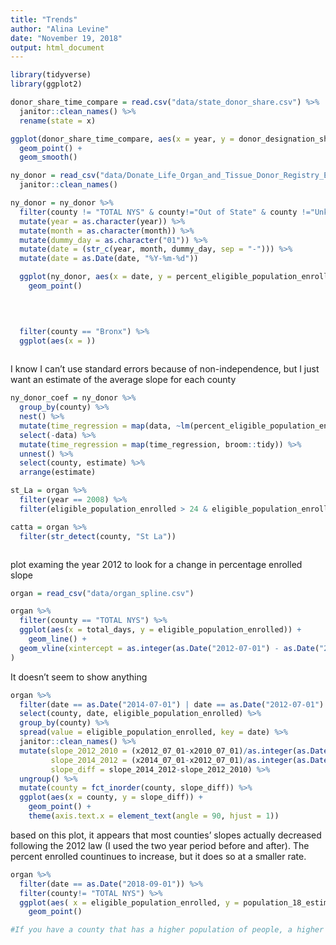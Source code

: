 ```yaml
---
title: "Trends"
author: "Alina Levine"
date: "November 19, 2018"
output: html_document
---
```



```r

library(tidyverse)
library(ggplot2)

donor_share_time_compare = read.csv("data/state_donor_share.csv") %>%
  janitor::clean_names() %>%
  rename(state = x)

ggplot(donor_share_time_compare, aes(x = year, y = donor_designation_share, color = state)) +
  geom_point() +
  geom_smooth()


```


```r
ny_donor = read_csv("data/Donate_Life_Organ_and_Tissue_Donor_Registry_Enrollment_by_County__Beginning_September_2008.csv") %>%
  janitor::clean_names()

```


```r
ny_donor = ny_donor %>%
  filter(county != "TOTAL NYS" & county!="Out of State" & county !="Unknown") %>%
  mutate(year = as.character(year)) %>%
  mutate(month = as.character(month)) %>%
  mutate(dummy_day = as.character("01")) %>%
  mutate(date = (str_c(year, month, dummy_day, sep = "-"))) %>%
  mutate(date = as.Date(date, "%Y-%m-%d"))

  ggplot(ny_donor, aes(x = date, y = percent_eligible_population_enrolled, color = county)) +
    geom_point()


  
  
  filter(county == "Bronx") %>%
  ggplot(aes(x = ))
  
```


I know I can't use standard errors because of non-independence, but I just want an estimate of the average slope for each county
```r
ny_donor_coef = ny_donor %>%
  group_by(county) %>%
  nest() %>% 
  mutate(time_regression = map(data, ~lm(percent_eligible_population_enrolled ~ date, data = .x))) %>%
  select(-data) %>%
  mutate(time_regression = map(time_regression, broom::tidy)) %>%
  unnest() %>%
  select(county, estimate) %>%
  arrange(estimate)

```


```r
st_La = organ %>%
  filter(year == 2008) %>%
  filter(eligible_population_enrolled > 24 & eligible_population_enrolled <25)

catta = organ %>%
  filter(str_detect(county, "St La"))



```


plot examing the year 2012 to look for a change in percentage enrolled slope

```r

organ = read_csv("data/organ_spline.csv") 

organ %>%
  filter(county == "TOTAL NYS") %>%
  ggplot(aes(x = total_days, y = eligible_population_enrolled)) +
    geom_line() + 
  geom_vline(xintercept = as.integer(as.Date("2012-07-01") - as.Date("2008-09-01"))
)
```

It doesn't seem to show anything

```r

organ %>%
  filter(date == as.Date("2014-07-01") | date == as.Date("2012-07-01") | date == as.Date("2010-07-01")) %>%
  select(county, date, eligible_population_enrolled) %>%
  group_by(county) %>%
  spread(value = eligible_population_enrolled, key = date) %>%
  janitor::clean_names() %>%
  mutate(slope_2012_2010 = (x2012_07_01-x2010_07_01)/as.integer(as.Date("2012-07-01")-as.Date("2010-07-01")),
         slope_2014_2012 = (x2014_07_01-x2012_07_01)/as.integer(as.Date("2014-07-01")-as.Date("2012-07-01")),
         slope_diff = slope_2014_2012-slope_2012_2010) %>%
  ungroup() %>%
  mutate(county = fct_inorder(county, slope_diff)) %>%
  ggplot(aes(x = county, y = slope_diff)) +
    geom_point() +
    theme(axis.text.x = element_text(angle = 90, hjust = 1))
```

based on this plot, it appears that most counties' slopes actually decreased following the 2012 law (I used the two year period before and after). The percent enrolled countinues to increase, but it does so at a smaller rate. 

```r
organ %>% 
  filter(date == as.Date("2018-09-01")) %>% 
  filter(county!= "TOTAL NYS") %>%
  ggplot(aes( x = eligible_population_enrolled, y = population_18_estimate)) +
    geom_point()

#If you have a county that has a higher population of people, a higher percent enrolled is more helpful in terms of number of organs than if a county has a lower population of people, so New York should be taking advantage of larger counties, but this plot shows that larger counties tend to have lower percentages of eligible people enrolled. 

  
```


